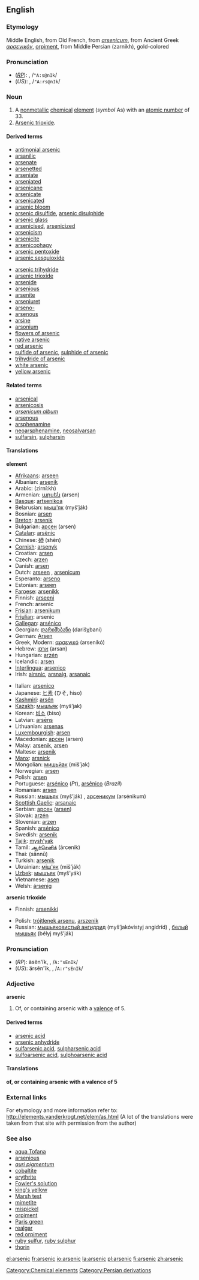 ==English==
===Etymology===
Middle English, from Old French, from {{L.}} ''[[arsenicum]]'', from Ancient Greek ''[[αρσενικόν]]'', [[orpiment]], from Middle Persian {{FAchar|[[زرنيخ]]}} (zarnikh), gold-colored

{{elements|As|germanium|Ge|selenium|Se}}

===Pronunciation===
*(''[[RP]]''): {{IPAchar|ä'sənĭk, /ˈɑːsənɪk/}}, /<tt>"A:s@nIk</tt>/
*(''US''): {{IPAchar|är'sənĭk, /ˈɑːrsənɪk/}}, /<tt>"A:rs@nIk</tt>/

===Noun===
{{en-noun-unc}}
{{wikipedia}}

#A [[nonmetallic]] [[chemical]] [[element]] (''symbol'' As) with an [[atomic number]] of 33.
#[[arsenic trioxide|Arsenic trioxide]].

====Derived terms====
{{top2}}
*[[antimonial arsenic]]
*[[arsanilic]]
*[[arsenate]]
*[[arsenetted]]
*[[arseniate]]
*[[arseniated]]
*[[arsenicane]]
*[[arsenicate]]
*[[arsenicated]]
*[[arsenic bloom]]
*[[arsenic disulfide]], [[arsenic disulphide]]
*[[arsenic glass]]
*[[arsenicised]], [[arsenicized]]
*[[arsenicism]]
*[[arsenicite]]
*[[arsenicophagy]]
*[[arsenic pentoxide]]
*[[arsenic sesquioxide]]
{{mid2}}
*[[arsenic trihydride]]
*[[arsenic trioxide]]
*[[arsenide]]
*[[arsenious]]
*[[arsenite]]
*[[arseniuret]]
*[[arseno-]]
*[[arsenous]]
*[[arsine]]
*[[arsonium]]
*[[flowers of arsenic]]
*[[native arsenic]]
*[[red arsenic]]
*[[sulfide of arsenic]], [[sulphide of arsenic]]
*[[trihydride of arsenic]]
*[[white arsenic]]
*[[yellow arsenic]]
{{bottom}}

====Related terms====
*[[arsenical]]
*[[arsenicosis]]
*''[[arsenicum album]]''
*[[arsenous]]
*[[arsphenamine]]
*[[neoarsphenamine]], [[neosalvarsan]]
*[[sulfarsin]], [[sulpharsin]]

==== Translations ====
'''element'''
{{top}}
*[[Afrikaans]]: [[arseen]]
*Albanian: [[arsenik]]
*Arabic: {{ARchar|[[زرنيخ]]}} (zirní:kh) {{m}}
*Armenian: [[արսեն]] (arsen)
*[[Basque]]: [[artsenikoa]]
*Belarusian: [[мыш'як]] (myš’ják) {{m}}
*Bosnian: [[arsen]]
*[[Breton]]: [[arsenik]] {{m}}
*Bulgarian: [[арсен]] (arsen) {{m}}
*[[Catalan]]: [[arsènic]]
*Chinese: [[砷]] (shēn)
*[[Cornish]]: [[arsenyk]]
*Croatian: [[arsen]]
*Czech: [[arzen]]
*Danish: [[arsen]]
*Dutch: [[arseen]] {{n}}, [[arsenicum]] {{n}}
*Esperanto: [[arseno]]
*Estonian: [[arseen]]
*[[Faroese]]: [[arsenikk]]
*Finnish: [[arseeni]]
*French: arsenic {{m}}
*[[Frisian]]: [[arsenikum]]
*[[Friulian]]: arsenic
*[[Gallegan]]: [[arsénico]]
*Georgian: [[დარიშხბანი]] (darišχbani)
*German: [[Arsen]] {{n}}
*Greek, Modern: [[αρσενικό]] (arsenikó) {{n}}
*Hebrew: [[ארסן]] (arsan)
*Hungarian: [[arzén]]
*Icelandic: [[arsen]]
*[[Interlingua]]: [[arsenico]]
*Irish: [[airsnic]], [[arsnaig]], [[arsanaic]]
{{mid}}
*Italian: [[arsenico]] {{m}}
*Japanese: [[ヒ素]] (ひそ, hiso)
*[[Kashmiri]]: [[arsén]]
*[[Kazakh]]: [[мышъяк]] (myš’jak)
*Korean: [[비소]] (biso)
*Latvian: [[arsēns]]
*Lithuanian: [[arsenas]]
*[[Luxembourgish]]: [[arsen]]
*Macedonian: [[арсен]] (arsen) {{m}}
*Malay: [[arsenik]], [[arsen]]
*Maltese: [[arsenik]]
*[[Manx]]: [[arsnick]]
*Mongolian: [[мишьйак]] (miš’jak)
*Norwegian: [[arsen]]
*Polish: [[arsen]] {{m}}
*Portuguese: [[arsénico]] (''Pt''),  [[arsênico]] (''Brazil'') {{m}}
*Romanian: [[arsen]] {{n}}
*Russian: [[мышьяк]] (myš’ják) {{m}}, [[арсеникум]] (arsénikum) {{m}}
*[[Scottish Gaelic]]: [[arsanaic]]
*Serbian: [[арсен]] ([[arsen]]) {{m}}
*Slovak: [[arzén]]
*Slovenian: [[arzen]]
*Spanish: [[arsénico]] {{m}}
*Swedish: [[arsenik]]
*[[Tajik]]: [[mysh'yak]]
*Tamil: [[ஆர்செனிக்]] (ārcenik)
*Thai: {{THchar|[[สารหนู]]}} (sānnū)
*Turkish: [[arsenik]]
*Ukrainian: [[мiш'як]] (miš’ják) {{m}}
*[[Uzbek]]: [[мышъяк]] (myš’yák)
*Vietnamese: [[asen]]
*Welsh: [[ársenig]]
{{bottom}}

'''arsenic trioxide'''
{{top}}
*Finnish: [[arsenikki]]
{{mid}}
*Polish: [[trójtlenek arsenu]], [[arszenik]] {{m}}
*Russian: [[мышьяковистый ангидрид]] (myš’jakóvistyj angidríd) {{m}}, [[белый]] [[мышьяк]] (bélyj myš’ják) {{m}}
{{bottom}}

===Pronunciation===
*(''RP''): äsĕn'ĭk, {{IPAchar|/ɑːˈsɛnɪk/}}, /<tt>A:"sEnIk</tt>/
*(''US''): ärsĕn'ĭk, {{IPAchar|/ɑːrˈsɛnɪk/}}, /<tt>A:r"sEnIk</tt>/

===Adjective===
'''arsenic'''

#Of, or containing arsenic with a [[valence]] of 5.

====Derived terms====
<!--terms derived from the ADJECTIVE-->
*[[arsenic acid]]
*[[arsenic anhydride]]
*[[sulfarsenic acid]], [[sulpharsenic acid]]
*[[sulfoarsenic acid]], [[sulphoarsenic acid]]

====Translations====

'''of, or containing arsenic with a valence of 5'''
{{top}}
{{mid}}
{{bottom}}

===External links===
For etymology and more information refer to:
http://elements.vanderkrogt.net/elem/as.html
(A lot of the translations were taken from that site with permission from the author)

===See also===
*[[aqua Tofana]]
*[[arsenious]]<!--in contrast to "arsenic", the adjective-->
*''[[auri pigmentum]]''
*[[cobaltite]]
*[[erythrite]]
*[[Fowler's solution]]
*[[king's yellow]]
*[[Marsh test]]
*[[mimetite]]
*[[mispickel]]
*[[orpiment]]
*[[Paris green]]
*[[realgar]]
*[[red orpiment]]
*[[ruby sulfur]], [[ruby sulphur]]
*[[thorin]]

[[Category:Chemical elements]]
[[Category:Persian derivations]]

[[el:arsenic]]
[[fr:arsenic]]
[[io:arsenic]]
[[la:arsenic]]
[[pl:arsenic]]
[[fi:arsenic]]
[[zh:arsenic]]